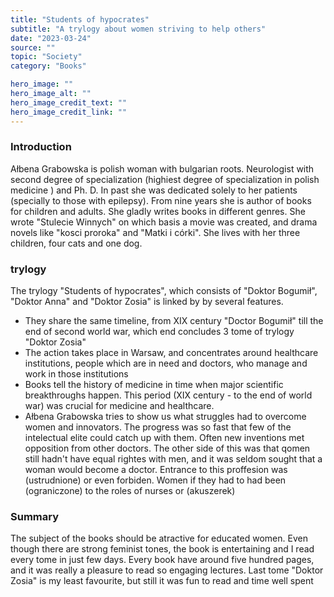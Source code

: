 ---
title: "Students of hypocrates"
subtitle: "A trylogy about women striving to help others"
date: "2023-03-24"
source: ""
topic: "Society"
category: "Books" 

hero_image: ""
hero_image_alt: ""
hero_image_credit_text: ""
hero_image_credit_link: ""
---

### Introduction


Ałbena Grabowska is polish woman with bulgarian roots. Neurologist with second degree of specialization (highiest degree of specialization in polish medicine ) and Ph. D. In past she was dedicated solely to her patients (specially to those with epilepsy). From nine years she is author of books for children and adults. She gladly writes books in different genres. She wrote "Stulecie Winnych" on which basis a movie was created, and drama novels like "kosci proroka" and "Matki i córki". She lives with her three children, four cats and one dog.

### trylogy

The trylogy "Students of hypocrates", which consists of "Doktor Bogumił", "Doktor Anna" and "Doktor Zosia" is linked by by several features. 
- They share the same timeline, from XIX century "Doctor Bogumił" till the end of second world war, which end concludes 3 tome of trylogy "Doktor Zosia"
- The action takes place in Warsaw, and concentrates around healthcare institutions, people which are in need and doctors, who manage and work in those institutions
- Books tell the history of medicine in time when major scientific breakthroughs happen. This period (XIX century - to the end of world war) was crucial for medicine and healthcare. 
- Ałbena Grabowska tries to show us what struggles had to overcome women and innovators. The progress was so fast that few of the intelectual elite could catch up with them. Often new inventions met opposition from other doctors. The other side of this was that qomen still hadn't have equal rightes with men, and it was seldom sought that a woman would become a doctor. Entrance to this proffesion was (ustrudnione) or even forbiden. Women if they had to had been (ograniczone) to the roles of nurses or (akuszerek)


### Summary

The subject of the books should be atractive for educated women. Even though there are strong feminist tones, the book is entertaining and I read   every tome in just few days. Every book have around five hundred pages, and it was really a pleasure to read so engaging lectures. Last tome "Doktor Zosia" is my least favourite, but still  it was fun to read and time well spent